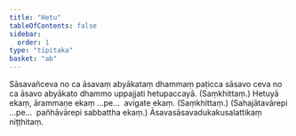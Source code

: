 ```yaml
---
title: "Hetu"
tableOfContents: false
sidebar:
  order: 1
type: "tipitaka"
basket: "ab"
---
```



<DynamicBreadcrumb />

<Division number="40">

<Paragraph number="1664">
Sāsavañceva no ca āsavaṃ abyākataṃ dhammaṃ paṭicca sāsavo ceva no ca āsavo abyākato dhammo uppajjati hetupaccayā. (Saṃkhittaṃ.)
</Paragraph>

</Division>
<Division number="41">

<Paragraph number="1665">
Hetuyā ekaṃ, ārammaṇe ekaṃ …pe…  avigate ekaṃ. (Saṃkhittaṃ.)
</Paragraph>

<Paragraph number="1666">
(Sahajātavārepi …pe…  pañhāvārepi sabbattha ekaṃ.)

</Paragraph>
</Division>

<Paragraph number="1667" type="center">
Āsavasāsavadukakusalattikaṃ niṭṭhitaṃ.
</Paragraph>